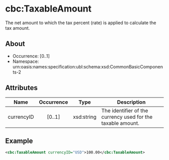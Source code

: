 
# cbc:TaxableAmount

The net amount to which the tax percent (rate) is applied to calculate the tax amount.

## About

- Occurrence: [0..1]
- Namespace: urn:oasis:names:specification:ubl:schema:xsd:CommonBasicComponents-2

## Attributes

| Name        | Occurrence | Type        | Description                                            |
|-------------|:----------:|-------------|--------------------------------------------------------|
| currencyID  |   [0..1]   | xsd:string  | The identifier of the currency used for the taxable amount. |

## Example

```xml
<cbc:TaxableAmount currencyID="USD">100.00</cbc:TaxableAmount>
